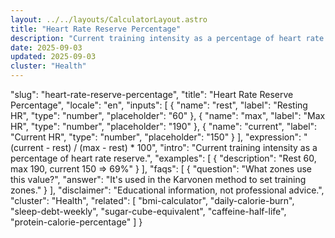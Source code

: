 ```yaml
---
layout: ../../layouts/CalculatorLayout.astro
title: "Heart Rate Reserve Percentage"
description: "Current training intensity as a percentage of heart rate reserve."
date: 2025-09-03
updated: 2025-09-03
cluster: "Health"
---
```


  "slug": "heart-rate-reserve-percentage",
  "title": "Heart Rate Reserve Percentage",
  "locale": "en",
  "inputs": [
    {
      "name": "rest",
      "label": "Resting HR",
      "type": "number",
      "placeholder": "60"
    },
    {
      "name": "max",
      "label": "Max HR",
      "type": "number",
      "placeholder": "190"
    },
    {
      "name": "current",
      "label": "Current HR",
      "type": "number",
      "placeholder": "150"
    }
  ],
  "expression": "(current - rest) / (max - rest) * 100",
  "intro": "Current training intensity as a percentage of heart rate reserve.",
  "examples": [
    {
      "description": "Rest 60, max 190, current 150 ⇒ 69%"
    }
  ],
  "faqs": [
    {
      "question": "What zones use this value?",
      "answer": "It's used in the Karvonen method to set training zones."
    }
  ],
  "disclaimer": "Educational information, not professional advice.",
  "cluster": "Health",
  "related": [
    "bmi-calculator",
    "daily-calorie-burn",
    "sleep-debt-weekly",
    "sugar-cube-equivalent",
    "caffeine-half-life",
    "protein-calorie-percentage"
  ]
}

<Calculator schema={schema} />


